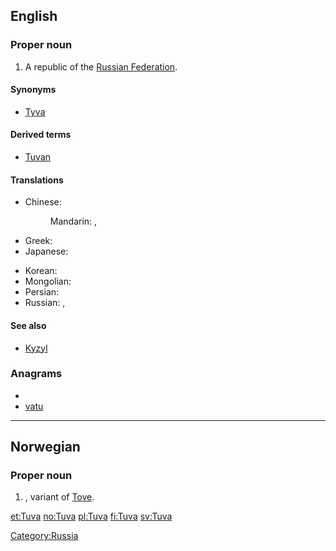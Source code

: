 {{wikipedia}}
==English==

===Proper noun===
{{infl|en|proper noun}}

# A republic of the [[Russian Federation]].

====Synonyms====
* [[Tyva]]

====Derived terms====
* [[Tuvan]]

====Translations====
{{trans-top|Tuva, Russia}}
* Chinese:
*: Mandarin: {{t|cmn|圖瓦|sc=Hani}}, {{t|cmn|图瓦|tr=Túwǎ|sc=Hani}}
* Greek: {{t|el|Τιβά|f|tr=Tivá}}
* Japanese: {{t|ja|トゥヴァ|tr=Tūva}}
{{trans-mid}}
* Korean: {{t|ko|투바|tr=Tuba|sc=Hang}}
* Mongolian: {{t|mn|Тува|tr=Tuvá|sc=Cyrl|xs=Mongolian}}
* Persian: {{t|fa|توفا|f|tr=tuufa}}
* Russian: {{t|ru|Тува|f|tr=Tuvá}},  {{t|ru|Тыва|f|tr=Tyvá}}
{{trans-bottom}}

====See also====
* [[Kyzyl]]

===Anagrams===
* {{alphagram|atuv}}
* [[vatu#English|vatu]]


[[Category:Russia]]

----

==Norwegian==

===Proper noun===
{{infl|no|proper noun}}

# {{given name|female|lang=no}}, variant of [[Tove]].

[[et:Tuva]]
[[no:Tuva]]
[[pl:Tuva]]
[[fi:Tuva]]
[[sv:Tuva]]